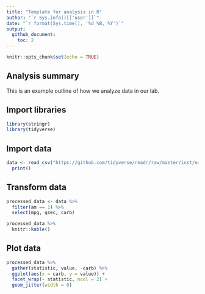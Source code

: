 ```yaml
---
title: "Template for analysis in R"
author: "`r Sys.info()[['user']]`"
date: "`r format(Sys.time(), '%d %B, %Y')`"
output: 
  github_document:
    toc: 2
---
```


```r
knitr::opts_chunk$set(echo = TRUE)
```

## Analysis summary

This is an example outline of how we analyze data in our lab.


## Import libraries

```r
library(stringr)
library(tidyverse)
```

## Import data

```r
data <- read_csv("https://github.com/tidyverse/readr/raw/master/inst/extdata/mtcars.csv") %>% 
  print()
```


## Transform data

```r
processed_data <- data %>% 
  filter(am == 1) %>%
  select(mpg, qsec, carb)

processed_data %>% 
  knitr::kable()
```


## Plot data

```r
processed_data %>% 
  gather(statistic, value, -carb) %>% 
  ggplot(aes(x = carb, y = value)) +
  facet_wrap(~ statistic, ncol = 2) +
  geom_jitter(width = 0)
```

